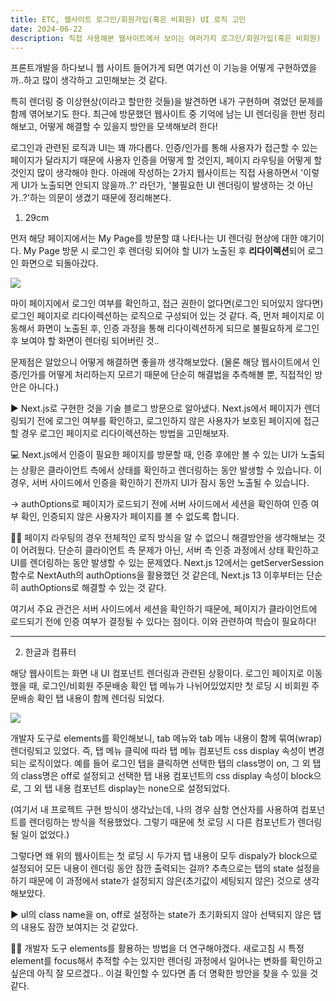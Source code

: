 ```yaml
---
title: ETC, 웹사이트 로그인/회원가입(혹은 비회원) UI 로직 고민
date: 2024-06-22
description: 직접 사용해본 웹사이트에서 보이는 여러가지 로그인/회원가입(혹은 비회원) UI 렌더링 로직에 대한 궁금증과 고민..
---
```


프론트개발을 하다보니 웹 사이트 들어가게 되면 여기선 이 기능을 어떻게 구현하였을까..하고 많이 생각하고 고민해보는 것 같다.

특히 렌더링 중 이상현상(이라고 할만한 것들)을 발견하면 내가 구현하며 겪었던 문제를 함께 엮어보기도 한다. 최근에 방문했던 웹사이트
중 기억에 남는 UI 렌더링을 한번 정리해보고, 어떻게 해결할 수 있을지 방안을 모색해보려 한다!

로그인과 관련된 로직과 UI는 꽤 까다롭다. 인증/인가를 통해 사용자가 접근할 수 있는 페이지가 달라지기 때문에 사용자 인증을
어떻게 할 것인지, 페이지 라우팅을 어떻게 할 것인지 많이 생각해야 한다. 아래에 작성하는 2가지 웹사이트는 직접 사용하면서
'이렇게 UI가 노출되면 안되지 않을까..?' 라던가, '불필요한 UI 렌더링이 발생하는 것 아닌가..?'하는 의문이 생겼기 때문에 정리해본다.

1. 29cm

먼저 해당 페이지에서는 My Page를 방문할 떄 나타나는 UI 렌더링 현상에 대한 얘기이다. My Page 방문 시 로그인 후 렌더링 되어야 할
UI가 노출된 후 **리다이렉션**되어 로그인 화면으로 되돌아갔다.

![](/til/16-1.webp)

마이 페이지에서 로그인 여부를 확인하고, 접근 권한이 없다면(로그인 되어있지 않다면) 로그인 페이지로 리다이렉션하는
로직으로 구성되어 있는 것 같다. 즉, 먼저 페이지로 이동해서 화면이 노출된 후, 인증 과정을 통해 리다이렉션하게 되므로
불필요하게 로그인 후 보여야 할 화면이 렌더링 되어버린 것..

문제점은 알았으니 어떻게 해결하면 좋을까 생각해보았다. (물론 해당 웹사이트에서 인증/인가를 어떻게 처리하는지 모르기 때문에
단순히 해결법을 추측해볼 뿐, 직접적인 방안은 아니다.)

▶ Next.js로 구현한 것을 기술 블로그 방문으로 알아냈다. Next.js에서 페이지가 렌더링되기 전에 로그인 여부를 확인하고,
로그인하지 않은 사용자가 보호된 페이지에 접근할 경우 로그인 페이지로 리다이렉션하는 방법을 고민해보자.

💻 Next.js에서 인증이 필요한 페이지를 방문할 때, 인증 후에만 볼 수 있는 UI가 노출되는 상황은 클라이언트 측에서 상태를 확인하고
렌더링하는 동안 발생할 수 있습니다. 이 경우, 서버 사이드에서 인증을 확인하기 전까지 UI가 잠시 동안 노출될 수 있습니다.

-> authOptions로 페이지가 로드되기 전에 서버 사이드에서 세션을 확인하여 인증 여부 확인, 인증되지 않은 사용자가 페이지를 볼 수 없도록 합니다.

👩‍💻 페이지 라우팅의 경우 전체적인 로직 방식을 알 수 없으니 해결방안을 생각해보는 것이 어려웠다. 단순히 클라이언트 측 문제가 아닌,
서버 측 인증 과정에서 상태 확인하고 UI를 렌더링하는 동안 발생할 수 있는 문제였다. Next.js 12에서는 getServerSession 함수로
NextAuth의 authOptions을 활용했던 것 같은데, Next.js 13 이후부터는 단순히 authOptions로 해결할 수 있는 것 같다.

여기서 주요 관건은 서버 사이드에서 세션을 확인하기 때문에, 페이지가 클라이언트에 로드되기 전에 인증 여부가 결정될 수 있다는
점이다. 이와 관련하여 학습이 필요하다!

<hr />

2. 한글과 컴퓨터

해당 웹사이트는 화면 내 UI 컴포넌트 렌더링과 관련된 상황이다. 로그인 페이지로 이동했을 때, 로그인/비회원 주문배송 확인 탭 메뉴가
나뉘어있었지만 첫 로딩 시 비회원 주문배송 확인 탭 내용이 함께 렌더링 되었다.

![](/til/16-2.webp)

개발자 도구로 elements를 확인해보니, tab 메뉴와 tab 메뉴 내용이 함께 묶여(wrap) 렌더링되고 있었다.
즉, 탭 메뉴 클릭에 따라 탭 메뉴 컴포넌트 css display 속성이 변경되는 로직이었다. 예를 들어 로그인 탭을 클릭하면 선택한 탭의 class명이 on,
그 외 탭의 class명은 off로 설정되고 선택한 탭 내용 컴포넌트의 css display 속성이 block으로, 그 외 탭 내용 컴포넌트 display는 none으로 설정되었다.

(여기서 내 프로젝트 구현 방식이 생각났는데, 나의 경우 삼항 연산자를 사용하여 컴포넌트를 렌더링하는 방식을 적용했었다.
그렇기 때문에 첫 로딩 시 다른 컴포넌트가 렌더링 될 일이 없었다.)

그렇다면 왜 위의 웹사이트는 첫 로딩 시 두가지 탭 내용이 모두 dispaly가 block으로 설정되어 모든 내용이 렌더링 동안
잠깐 출력되는 걸까? 추측으로는 탭의 state 설정을 하기 때문에 이 과정에서 state가 설정되지 않은(초기값이 세팅되지 않은)
것으로 생각해보았다.

▶ ul의 class name을 on, off로 설정하는 state가 초기화되지 않아 선택되지 않은 탭의 내용도 잠깐 보여지는 것 같았다.

👩‍💻 개발자 도구 elements를 활용하는 방법을 더 연구해야겠다. 새로고침 시 특정 element를 focus해서 추적할 수는 있지만
렌더링 과정에서 일어나는 변화를 확인하고 싶은데 아직 잘 모르겠다.. 이걸 확인할 수 있다면 좀 더 명확한 방안을 찾을 수 있을 것 같다.
